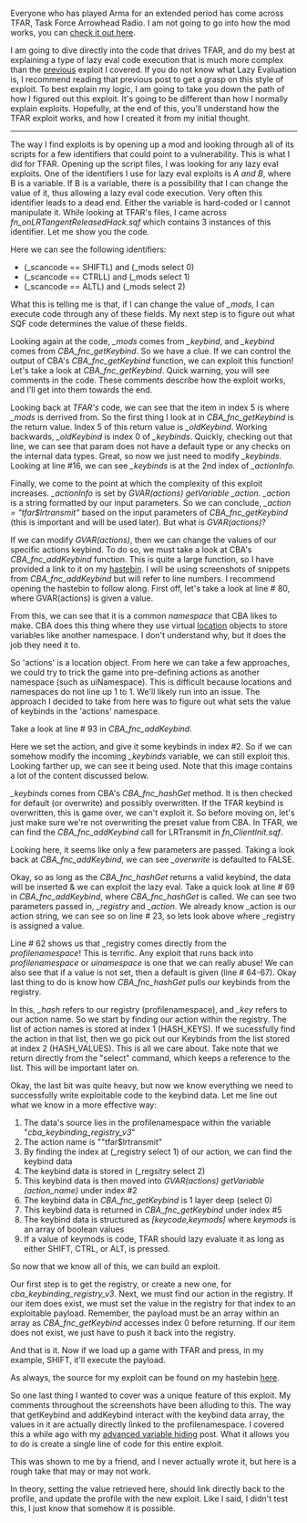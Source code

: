 Everyone who has played Arma for an extended period has come across TFAR, Task Force Arrowhead Radio. I am not going to go into how the mod works, you can <a href="http://radio.task-force.ru/en/" target="_blank" rel="noopener noreferrer">check it out here</a>.

I am going to dive directly into the code that drives TFAR, and do my best at explaining a type of lazy eval code execution that is much more complex than the <a href="http://lystic.net/2020/06/17/lazy-eval-execution-exploit/" target="_blank" rel="noopener noreferrer">previous</a> exploit I covered. If you do not know what Lazy Evaluation is, I recommend reading that previous post to get a grasp on this style of exploit. To best explain my logic, I am going to take you down the path of how I figured out this exploit. It's going to be different than how I normally explain exploits. Hopefully, at the end of this, you'll understand how the TFAR exploit works, and how I created it from my initial thought.

<hr />

The way I find exploits is by opening up a mod and looking through all of its scripts for a few identifiers that could point to a vulnerability. This is what I did for TFAR. Opening up the script files, I was looking for any lazy eval exploits. One of the identifiers I use for lazy eval exploits is <em>A and B</em>, where B is a variable. If B is a variable, there is a possibility that I can change the value of it, thus allowing a lazy eval code execution. Very often this identifier leads to a dead end. Either the variable is hard-coded or I cannot manipulate it. While looking at TFAR's files, I came across <em>fn_onLRTangentReleasedHack.sqf</em> which contains 3 instances of this identifier. Let me show you the code.

<script src="https://gist.github.com/KeganHollern/c23060283ed66e8cb6e2e4d343175fe1.js"></script>

Here we can see the following identifiers:
<ul>
 	<li>(_scancode == SHIFTL) and (_mods select 0)</li>
 	<li>(_scancode == CTRLL) and (_mods select 1)</li>
 	<li>(_scancode == ALTL) and (_mods select 2)</li>
</ul>
What this is telling me is that, if I can change the value of <em>_mods</em>, I can execute code through any of these fields. My next step is to figure out what SQF code determines the value of these fields.

<script src="https://gist.github.com/KeganHollern/c23060283ed66e8cb6e2e4d343175fe1.js"></script>

Looking again at the code, <em>_mods</em> comes from <em>_keybind</em>, and <em>_keybind</em> comes from <em>CBA_fnc_getKeybind</em>. So we have a clue. If we can control the output of CBA's <em>CBA_fnc_getKeybind </em>function, we can exploit this function! Let's take a look at <em>CBA_fnc_getKeybind</em>. Quick warning, you will see comments in the code. These comments describe how the exploit works, and I'll get into them towards the end.

<script src="https://gist.github.com/KeganHollern/8a084edf346b60c35c893cc44b7bc4fa.js"></script>

Looking back at <em>TFAR's</em> code, we can see that the item in index 5 is where <em>_mods</em> is derrived from. So the first thing I look at in <em>CBA_fnc_getKeybind </em>is the return value. Index 5 of this return value is <em>_oldKeybind</em>. Working backwards, <em>_oldKeybind</em> is index 0 of <em>_keybinds</em>. Quickly, checking out that line, we can see that param does not have a default type or any checks on the internal data types. Great, so now we just need to modify <em>_keybinds</em>. Looking at line #16, we can see <em>_keybinds </em>is at the 2nd index of <em>_actionInfo</em>.

Finally, we come to the point at which the complexity of this exploit increases. <em>_actionInfo </em>is set by <em>GVAR(actions) getVariable _action</em>. <em>_action </em>is a string formatted by our input parameters. So we can conclude, <em>_action = "tfar$lrtransmit"</em> based on the input parameters of <em>CBA_fnc_getKeybind </em>(this is important and will be used later). But what is<em> GVAR(actions)</em>?

If we can modify <em>GVAR(actions)</em>, then we can change the values of our specific actions keybind. To do so, we must take a look at CBA's <em>CBA_fnc_addKeybind </em>function. This is quite a large function, so I have provided a link to it on my <a href="https://haste.lystic.dev/woxujinime.cs" target="_blank" rel="noopener noreferrer">hastebin</a>. I will be using screenshots of snippets from <em>CBA_fnc_addKeybind </em>but will refer to line numbers. I recommend opening the hastebin to follow along. First off, let's take a look at line # 80, where GVAR(actions) is given a value.

<script src="https://gist.github.com/KeganHollern/d641d6637f5c8c2c33d7a6efd63d4b3c.js"></script>

From this, we can see that it is a common <em>namespace</em> that CBA likes to make. CBA does this thing where they use virtual <a href="https://community.bistudio.com/wiki/createLocation" target="_blank" rel="noopener noreferrer">location</a> objects to store variables like another namespace. I don't understand why, but it does the job they need it to.

So 'actions' is a location object. From here we can take a few approaches, we could try to trick the game into pre-defining actions as another namespace (such as uiNamespace). This is difficult because locations and namespaces do not line up 1 to 1. We'll likely run into an issue. The approach I decided to take from here was to figure out what sets the value of keybinds in the 'actions' namespace.

Take a look at line # 93 in <em>CBA_fnc_addKeybind</em>.

<script src="https://gist.github.com/KeganHollern/378b9dddb929a4f11bf8284f648e668c.js"></script>

Here we set the action, and give it some keybinds in index #2. So if we can somehow modify the incoming <em>_keybinds</em> variable, we can still exploit this. Looking farther up, we can see it being used. Note that this image contains a lot of the content discussed below.

<script src="https://gist.github.com/KeganHollern/c608ede76f8df0fdd61b36ef2ef7e896.js"></script>

<em>_keybinds</em> comes from CBA's <em>CBA_fnc_hashGet </em>method. It is then checked for default (or overwrite) and possibly overwritten. If the TFAR keybind is overwritten, this is game over, we can't exploit it. So before moving on, let's just make sure we're not overwriting the preset value from CBA. In TFAR, we can find the <em>CBA_fnc_addKeybind </em>call for LRTransmit in <em>fn_ClientInit.sqf</em>.

<script src="https://gist.github.com/KeganHollern/e3b5f1c0af8ce2c3279a35dd0f3ac69c.js"></script>

Looking here, it seems like only a few parameters are passed. Taking a look back at <em>CBA_fnc_addKeybind</em>, we can see <em>_overwrite</em> is defaulted to FALSE.

<script src="https://gist.github.com/KeganHollern/7be36d687713f26cf79e6c5a930bbc69.js"></script>

Okay, so as long as the <em>CBA_fnc_hashGet </em>returns a valid keybind, the data will be inserted &amp; we can exploit the lazy eval. Take a quick look at line # 69 in <em>CBA_fnc_addKeybind</em>, where <em>CBA_fnc_hashGet </em>is called. We can see two parameters passed in, <em>_registry </em>and <em>_action</em>. We already know _action is our action string, we can see so on line # 23, so lets look above where _registry is assigned a value.

Line # 62 shows us that _registry comes directly from the <em>profilenamespace</em>! This is terrific. Any exploit that runs back into <em>profilenamespace </em>or <em>uinamespace </em>is one that we can really abuse! We can also see that if a value is not set, then a default is given (line # 64-67). Okay last thing to do is know how <em>CBA_fnc_hashGet </em>pulls our keybinds from the registry.

<script src="https://gist.github.com/KeganHollern/95e4a652741bb7ec78b37fe63952986e.js"></script>

In this, <em>_hash </em>refers to our registry (profilenamespace), and <em>_key </em>refers to our action name. So we start by finding our action within the registry. The list of action names is stored at index 1 (HASH_KEYS). If we sucessfully find the action in that list, then we go pick out our Keybinds from the list stored at index 2 (HASH_VALUES). This is all we care about. Take note that we return directly from the "select" command, which keeps a reference to the list. This will be important later on.

Okay, the last bit was quite heavy, but now we know everything we need to successfully write exploitable code to the keybind data. Let me line out what we know in a more effective way:
<ol>
 	<li>The data's source lies in the profilenamespace within the variable "<em>cba_keybinding_registry_v3</em>"</li>
 	<li>The action name is ""tfar$lrtransmit"</li>
 	<li>By finding the index at (_registry select 1) of our action, we can find the keybind data</li>
 	<li>The keybind data is stored in (_regsitry select 2)</li>
 	<li>This keybind data is then moved into <em>GVAR(actions) getVariable (action_name)</em> under index #2</li>
 	<li>The keybind data in <em>CBA_fnc_getKeybind </em>is 1 layer deep (select 0)</li>
 	<li>This keybind data is returned in <em>CBA_fnc_getKeybind </em>under index #5</li>
 	<li>The keybind data is structured as <em>[keycode,keymods]</em> where <em>keymods </em>is an array of boolean values</li>
 	<li>If a value of keymods is code, TFAR should lazy evaluate it as long as either SHIFT, CTRL, or ALT, is pressed.</li>
</ol>
So now that we know all of this, we can build an exploit.

<script src="https://gist.github.com/KeganHollern/4fbd6cc7b40834d38129ea8886ce497e.js"></script>

Our first step is to get the registry, or create a new one, for <em>cba_keybinding_registry_v3</em>. Next, we must find our action in the registry. If our item does exist, we must set the value in the registry for that index to an exploitable payload. Remember, the payload must be an array within an array as <em>CBA_fnc_getKeybind </em>accesses index 0 before returning. If our item does not exist, we just have to push it back into the registry.

And that is it. Now if we load up a game with TFAR and press, in my example, SHIFT, it'll execute the payload.

As always, the source for my exploit can be found on my hastebin <a href="https://haste.lystic.dev/pujaqecoxi.cs" target="_blank" rel="noopener noreferrer">here</a>.

So one last thing I wanted to cover was a unique feature of this exploit. My comments throughout the screenshots have been alluding to this. The way that getKeybind and addKeybind interact with the keybind data array, the values in it are actually directly linked to the profilenamespace. I covered this a while ago with my <a href="http://lystic.net/2016/07/29/advanced-script-variable-hiding/" target="_blank" rel="noopener noreferrer">advanced variable hiding</a> post. What it allows you to do is create a single line of code for this entire exploit.

This was shown to me by a friend, and I never actually wrote it, but here is a rough take that may or may not work.

<script src="https://gist.github.com/KeganHollern/3971a5e7e58cbf184eb297951370a2d7.js"></script>

In theory, setting the value retrieved here, should link directly back to the profile, and update the profile with the new exploit. Like I said, I didn't test this, I just know that somehow it is possible.